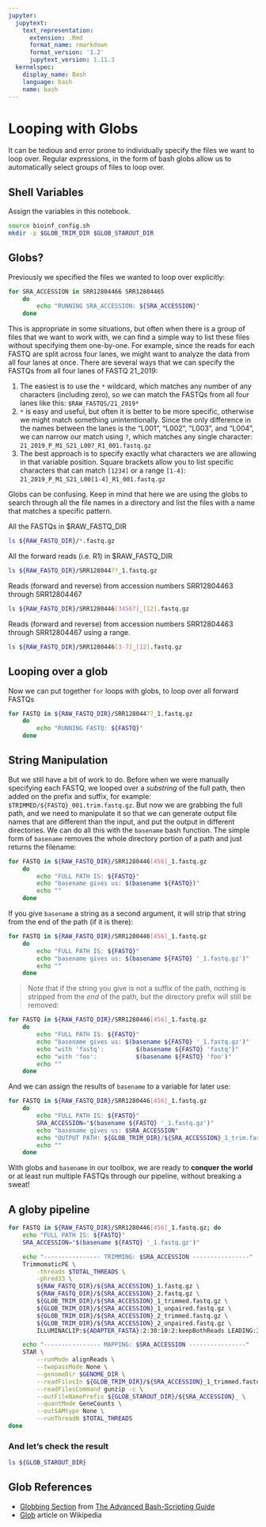 ```yaml
---
jupyter:
  jupytext:
    text_representation:
      extension: .Rmd
      format_name: rmarkdown
      format_version: '1.2'
      jupytext_version: 1.11.3
  kernelspec:
    display_name: Bash
    language: bash
    name: bash
---
```


# Looping with Globs
It can be tedious and error prone to individually specify the files we want to loop over.  Regular expressions, in the form of bash globs allow us to automatically select groups of files to loop over.

## Shell Variables
Assign the variables in this notebook.

```bash
source bioinf_config.sh
mkdir -p $GLOB_TRIM_DIR $GLOB_STAROUT_DIR
```

## Globs?
Previously we specified the files we wanted to loop over explicitly:

```bash
for SRA_ACCESSION in SRR12804466 SRR12804465
    do
        echo "RUNNING SRA_ACCESSION: ${SRA_ACCESSION}"
    done
```

This is appropriate in some situations, but often when there is a group of files that we want to work with, we can find a simple way to list these files without specifying them one-by-one.  For example, since the reads for each FASTQ are split across four lanes, we might want to analyze the data from all four lanes at once.  There are several ways that we can specify the FASTQs from all four lanes of FASTQ 21_2019:

1. The easiest is to use the `*` wildcard, which matches any number of any characters (including zero), so we can match the FASTQs from all four lanes like this: `$RAW_FASTQS/21_2019*`
2. `*` is easy and useful, but often it is better to be more specific, otherwise we might match something unintentionally. Since the only difference in the names between the lanes is the "L001", "L002", "L003", and "L004", we can narrow our match using `?`, which matches any single character: `21_2019_P_M1_S21_L00?_R1_001.fastq.gz`
3. The best approach is to specify exactly what characters we are allowing in that variable position.  Square brackets allow you to list specific characters that can match `[1234]` or a range `[1-4]`: `21_2019_P_M1_S21_L00[1-4]_R1_001.fastq.gz`

Globs can be confusing.  Keep in mind that here we are using the globs to search through all the file names in a directory and list the files with a name that matches a specific pattern.


All the FASTQs in $RAW_FASTQ_DIR

```bash
ls ${RAW_FASTQ_DIR}/*.fastq.gz
```

All the forward reads (i.e. R1) in $RAW_FASTQ_DIR

```bash
ls ${RAW_FASTQ_DIR}/SRR128044??_1.fastq.gz
```

Reads (forward and reverse) from accession numbers SRR12804463 through SRR12804467

```bash
ls ${RAW_FASTQ_DIR}/SRR1280446[34567]_[12].fastq.gz
```

Reads (forward and reverse) from accession numbers SRR12804463 through SRR12804467 using a range.

```bash
ls ${RAW_FASTQ_DIR}/SRR1280446[3-7]_[12].fastq.gz
```

## Looping over a glob
Now we can put together `for` loops with globs, to loop over all forward FASTQs

```bash
for FASTQ in ${RAW_FASTQ_DIR}/SRR128044??_1.fastq.gz
    do
        echo "RUNNING FASTQ: ${FASTQ}"
    done
```

## String Manipulation

But we still have a bit of work to do.  Before when we were manually specifying each FASTQ, we looped over a *substring* of the full path, then added on the prefix and suffix, for example: `$TRIMMED/${FASTQ}_001.trim.fastq.gz`.  But now we are grabbing the full path, and we need to manipulate it so that we can generate output file names that are different than the input, and put the output in different directories.  We can do all this with the `basename` bash function. The simple form of `basename` removes the whole directory portion of a path and just returns the filename:

```bash
for FASTQ in ${RAW_FASTQ_DIR}/SRR1280446[456]_1.fastq.gz
    do
        echo "FULL PATH IS: ${FASTQ}"
        echo "basename gives us: $(basename ${FASTQ})"
        echo ""
    done
```

If you give `basename` a string as a second argument, it will strip that string from the end of the path (if it is there):

```bash
for FASTQ in ${RAW_FASTQ_DIR}/SRR1280446[456]_1.fastq.gz
    do
        echo "FULL PATH IS: ${FASTQ}"
        echo "basename gives us: $(basename ${FASTQ} '_1.fastq.gz')"
        echo ""
    done
```

> Note that if the string you give is not a suffix of the path, nothing is stripped from the *end* of the path, but the directory prefix will still be removed:

```bash
for FASTQ in ${RAW_FASTQ_DIR}/SRR1280446[456]_1.fastq.gz
    do
        echo "FULL PATH IS: ${FASTQ}"
        echo "basename gives us: $(basename ${FASTQ} '_1.fastq.gz')"
        echo "with 'fastq':         $(basename ${FASTQ} 'fastq')"
        echo "with 'foo':           $(basename ${FASTQ} 'foo')"        
        echo ""
    done
```

And we can assign the results of `basename` to a variable for later use:

```bash
for FASTQ in ${RAW_FASTQ_DIR}/SRR1280446[456]_1.fastq.gz
    do
        echo "FULL PATH IS: ${FASTQ}"
        SRA_ACCESSION="$(basename ${FASTQ} '_1.fastq.gz')"
        echo "basename gives us: $SRA_ACCESSION"
        echo "OUTPUT PATH: ${GLOB_TRIM_DIR}/${SRA_ACCESSION}_1_trim.fastq.gz"
        echo ""
    done
```

With globs and `basename` in our toolbox, we are ready to **conquer the world** or at least run multiple FASTQs through our pipeline, without breaking a sweat!


## A globy pipeline

```bash
for FASTQ in ${RAW_FASTQ_DIR}/SRR1280446[456]_1.fastq.gz; do
    echo "FULL PATH IS: ${FASTQ}"
    SRA_ACCESSION="$(basename ${FASTQ} '_1.fastq.gz')"

    echo "---------------- TRIMMING: $SRA_ACCESSION ----------------"
    TrimmomaticPE \
        -threads $TOTAL_THREADS \
        -phred33 \
        ${RAW_FASTQ_DIR}/${SRA_ACCESSION}_1.fastq.gz \
        ${RAW_FASTQ_DIR}/${SRA_ACCESSION}_2.fastq.gz \
        ${GLOB_TRIM_DIR}/${SRA_ACCESSION}_1_trimmed.fastq.gz \
        ${GLOB_TRIM_DIR}/${SRA_ACCESSION}_1_unpaired.fastq.gz \
        ${GLOB_TRIM_DIR}/${SRA_ACCESSION}_2_trimmed.fastq.gz \
        ${GLOB_TRIM_DIR}/${SRA_ACCESSION}_2_unpaired.fastq.gz \
        ILLUMINACLIP:${ADAPTER_FASTA}:2:30:10:2:keepBothReads LEADING:3 TRAILING:3 MINLEN:36

    echo "---------------- MAPPING: $SRA_ACCESSION ----------------"
    STAR \
        --runMode alignReads \
        --twopassMode None \
        --genomeDir $GENOME_DIR \
        --readFilesIn ${GLOB_TRIM_DIR}/${SRA_ACCESSION}_1_trimmed.fastq.gz ${GLOB_TRIM_DIR}/${SRA_ACCESSION}_2_trimmed.fastq.gz \
        --readFilesCommand gunzip -c \
        --outFileNamePrefix ${GLOB_STAROUT_DIR}/${SRA_ACCESSION}_ \
        --quantMode GeneCounts \
        --outSAMtype None \
        --runThreadN $TOTAL_THREADS
done
```

### And let's check the result

```bash
ls ${GLOB_STAROUT_DIR}
```

## Glob References
- [Globbing Section](http://tldp.org/LDP/abs/html/globbingref.html) from [The Advanced Bash-Scripting Guide](http://tldp.org/LDP/abs/html/index.html)
- [Glob](https://en.wikipedia.org/wiki/Glob_%28programming%29) article on Wikipedia
